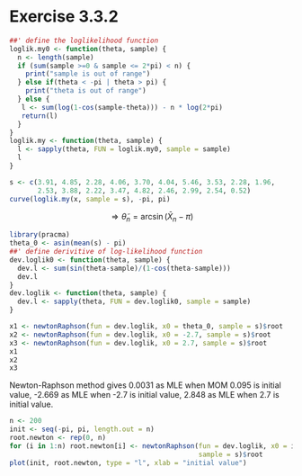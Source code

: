 # Exercise 3.3.2

```r
##' define the loglikelihood function
loglik.my0 <- function(theta, sample) {
  n <- length(sample)
  if (sum(sample >=0 & sample <= 2*pi) < n) {
    print("sample is out of range")
  } else if(theta < -pi | theta > pi) {
    print("theta is out of range")
  } else {
   l <- sum(log(1-cos(sample-theta))) - n * log(2*pi)
   return(l) 
  }
}
loglik.my <- function(theta, sample) {
  l <- sapply(theta, FUN = loglik.my0, sample = sample)
  l
}

s <- c(3.91, 4.85, 2.28, 4.06, 3.70, 4.04, 5.46, 3.53, 2.28, 1.96,
       2.53, 3.88, 2.22, 3.47, 4.82, 2.46, 2.99, 2.54, 0.52)
curve(loglik.my(x, sample = s), -pi, pi)
```

\begin{align*}
E(X|\theta) &= \int_0^{2\pi}x\frac{1-\cos(x-\theta)}{2\pi}dx\\
            &= \frac{1}{2\pi} \int_0^{2\pi}xdx - \frac{1}{2\pi}\int_0^{2\pi}
            x\cos(x-\theta)dx\\
            &= \left.\frac{1}{2\pi} \times \frac{1}{2}\right\vert_0^{2\pi} - 
            \frac{1}{2\pi}\int_0^{2\pi}xd\sin(x-\theta)\\
            &= \pi - \frac{1}{2\pi} \left[\left.x\sin(x-\theta)\right\vert_0^
            {2\pi}-\int_0^{2\pi}\sin(x-\theta)dx\right]\\
            &= \pi - \frac{1}{2\pi} \left[2\pi\sin(2\pi-\theta)+\cos(x-\theta)
            \left.\right\vert_0^{2\pi}\right]\\
            &= \pi - \frac{1}{2\pi} \left[-2\pi\sin(\theta)\right]\\
            &= \pi + \sin(\theta)\\
            &= \bar{X}_n\\
\end{align*}
$$\Rightarrow\tilde{\theta}_n = \arcsin(\bar{X}_n - \pi)$$
```r
library(pracma)
theta_0 <- asin(mean(s) - pi)
##' define derivitive of log-likelihood function
dev.loglik0 <- function(theta, sample) {
  dev.l <- sum(sin(theta-sample)/(1-cos(theta-sample)))
  dev.l
}
dev.loglik <- function(theta, sample) {
  dev.l <- sapply(theta, FUN = dev.loglik0, sample = sample)
}

x1 <- newtonRaphson(fun = dev.loglik, x0 = theta_0, sample = s)$root
x2 <- newtonRaphson(fun = dev.loglik, x0 = -2.7, sample = s)$root
x3 <- newtonRaphson(fun = dev.loglik, x0 = 2.7, sample = s)$root
x1
x2
x3
```

Newton-Raphson method gives 0.0031 as MLE when MOM 0.095 is initial value, 
-2.669 as MLE when -2.7 is initial value, 2.848 as MLE when 2.7 is initial value.

```r
n <- 200
init <- seq(-pi, pi, length.out = n)
root.newton <- rep(0, n)
for (i in 1:n) root.newton[i] <- newtonRaphson(fun = dev.loglik, x0 = init[i], 
                                               sample = s)$root
plot(init, root.newton, type = "l", xlab = "initial value")
```
